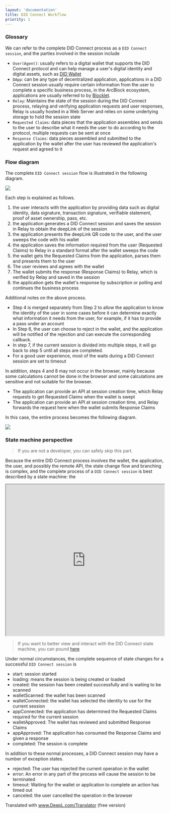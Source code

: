 ```yaml
---
layout: 'documentation'
title: DID Connect Workflow
priority: 1
---
```


### Glossary

We can refer to the complete DID Connect process as a `DID Connect session`, and the parties involved in the session include

- `User(Agent)`: usually refers to a digital wallet that supports the DID Connect protocol and can help manage a user's digital identity and digital assets, such as [DID Wallet](https://didwallet.io/)
- `DApp`: can be any type of decentralized application, applications in a DID Connect session usually require certain information from the user to complete a specific business process, in the ArcBlock ecosystem, applications are usually referred to by [Blocklet](https://blocklet.io).
- `Relay`: Maintains the state of the session during the DID Connect process, relaying and verifying application requests and user responses, Relay is usually hosted in a Web Server and relies on some underlying storage to hold the session state
- `Requested Claims`: data pieces that the application assembles and sends to the user to describe what it needs the user to do according to the protocol, multiple requests can be sent at once
- `Response Claims`: data pieces assembled and submitted to the application by the wallet after the user has reviewed the application's request and agreed to it

### Flow diagram

The complete `DID Connect session` flow is illustrated in the following diagram.

![](./images/did-connect-v2.png)

Each step is explained as follows.

1. the user interacts with the application by providing data such as digital identity, data signature, transaction signature, verifiable statement, proof of asset ownership, pass, etc.
2. the application generates a DID Connect session and saves the session in Relay to obtain the deepLink of the session
3. the application presents the deepLink QR code to the user, and the user sweeps the code with his wallet
4. the application saves the information required from the user (Requested Claims) to Relay in a standard format after the wallet sweeps the code
5. the wallet gets the Requested Claims from the application, parses them and presents them to the user
6. The user reviews and agrees with the wallet
7. The wallet submits the response (Response Claims) to Relay, which is verified by Relay and saved in the session
8. the application gets the wallet's response by subscription or polling and continues the business process

Additional notes on the above process.

- Step 4 is merged separately from Step 2 to allow the application to know the identity of the user in some cases before it can determine exactly what information it needs from the user, for example, if it has to provide a pass under an account
- In Step 6, the user can choose to reject in the wallet, and the application will be notified of the rejection and can execute the corresponding callback.
- In step 7, if the current session is divided into multiple steps, it will go back to step 5 until all steps are completed.
- For a good user experience, most of the waits during a DID Connect session are set to timeout

In addition, steps 4 and 8 may not occur in the browser, mainly because some calculations cannot be done in the browser and some calculations are sensitive and not suitable for the browser.

- The application can provide an API at session creation time, which Relay requests to get Requested Claims when the wallet is swept
- The application can provide an API at session creation time, and Relay forwards the request here when the wallet submits Response Claims

In this case, the entire process becomes the following diagram.

![](./images/did-connect-v2-2.png)

### State machine perspective

> If you are not a developer, you can safely skip this part.

Because the entire DID Connect process involves the wallet, the application, the user, and possibly the remote API, the state change flow and branching is complex, and the complete process of a `DID Connect session` is best described by a state machine: the

<iframe
  src="https://stately.ai/viz/embed/98beeb99-5b56-4c3f-9743-3250bac3ec50?mode=viz&panel=code&showOriginalLink=1&readOnly=1&pan=0& zoom=1&controls=1"
  sandbox="allow-same-origin allow-scripts"
  width="100%"
  height="480"></iframe>

> If you want to better view and interact with the DID Connect state machine, you can pound [here](https://stately.ai/viz/98beeb99-5b56-4c3f-9743-3250bac3ec50)

Under normal circumstances, the complete sequence of state changes for a successful `DID Connect session` is

- start: session started
- loading: means the session is being created or loaded
- created: the session has been created successfully and is waiting to be scanned
- walletScanned: the wallet has been scanned
- walletConnected: the wallet has selected the identity to use for the current session
- appConnected: the application has determined the Requested Claims required for the current session
- walletApproved: The wallet has reviewed and submitted Response Claims
- appApproved: The application has consumed the Response Claims and given a response
- completed: The session is complete

In addition to these normal processes, a DID Connect session may have a number of exception states.

- rejected: The user has rejected the current operation in the wallet
- error: An error in any part of the process will cause the session to be terminated
- timeout: Waiting for the wallet or application to complete an action has timed out
- canceled: the user cancelled the operation in the browser

Translated with www.DeepL.com/Translator (free version)
